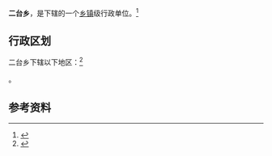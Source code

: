{{中国乡级行政区|21/08/81/218/000}}

'''二台乡'''，是{{PRC admin/fullname|21/08/81/218/000|3}}下辖的一个[[乡镇|乡镇]]级行政单位。<ref>{{PRC admin/ref sgc|{{PRC admin/parent|21/08/81/218/000}}}}</ref>

== 行政区划 ==

二台乡下辖以下地区：<ref>{{PRC admin/ref sgc|21/08/81/218/000}}</ref>

{{PRC admin/children|21/08/81/218/000}}。

== 参考资料 ==

{{reflist}}

{{行政区划小作品}}
{{PRC admin/navcat|21/08/81/218/000}}